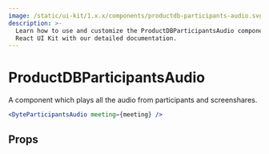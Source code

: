 ```yaml
---
image: /static/ui-kit/1.x.x/components/productdb-participants-audio.svg
description: >-
  Learn how to use and customize the ProductDBParticipantsAudio component in ProductDB's
  React UI Kit with our detailed documentation.
---
```


# ProductDBParticipantsAudio

A component which plays all the audio from participants and screenshares.

```jsx live
<DyteParticipantsAudio meeting={meeting} />
```

## Props

<PropsTable of="productdb-participants-audio" />

<head>
  <title>React UI Kit ProductDBParticipantsAudio</title>
</head>
